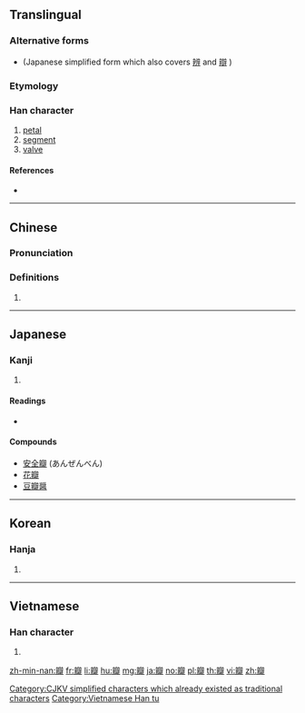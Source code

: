 ==Translingual==
{{ja-forms|[[弁]]|瓣|瓣}}
===Alternative forms===
* {{l|mul|弁}} (Japanese simplified form which also covers [[辨]] and [[辯]]<!-- and possibly [[辧]]-->)

===Etymology===
{{Han compound|辡|瓜|c1=p|c2=s|t2=melon|ls=psc}}

===Han character===
{{Han char|rn=97|rad=瓜|as=14|sn=19|four=00441|canj=YJHOJ|ids=⿲辛瓜辛}}

# [[petal]]
# [[segment]]
# [[valve]]

====References====
* {{Han ref|kx=0747.260|dkj=21425|dj=1155.270|hdz=64043.120|uh=74E3|ud=29923|bh=C3A4|bd=50084}}

----

==Chinese==
{{zh-forms}}

===Pronunciation===
{{zh-pron
|m=bàn
|c=baan6,faan6
|mn=bān/pān
|mc=y
|oc=y
|ma=
|cat=n
}}

===Definitions===
# {{rfdef|lang=zh}}

----

==Japanese==

===Kanji===
{{ja-kanji|grade=|rs=瓜14|style=ky|shin=弁}}

# {{defn|lang=ja|sort=瓜14}}

====Readings====
* {{ja-readings|on=[[べん]] (ben)|kun=[[はなびら]] (hanabira)}}

====Compounds====
* [[安全瓣]] (あんぜんべん)
* [[花瓣]]
* [[豆瓣醤]]

----

==Korean==

===Hanja===
{{ko-hanja|hangeul=[[판]]|eumhun=|rv=pan|mr=p'an|y=phan}}

# {{defn|lang=ko|sort=瓜14}}

[[Category:CJKV simplified characters which already existed as traditional characters]]

----

==Vietnamese==

===Han character===
{{vi-readings|rs=瓜14| hanviet = [[bẹ]], [[biện]]}}

# {{defn|lang=vi|sort=瓜14}}

[[Category:Vietnamese Han tu]]

[[zh-min-nan:瓣]]
[[fr:瓣]]
[[li:瓣]]
[[hu:瓣]]
[[mg:瓣]]
[[ja:瓣]]
[[no:瓣]]
[[pl:瓣]]
[[th:瓣]]
[[vi:瓣]]
[[zh:瓣]]